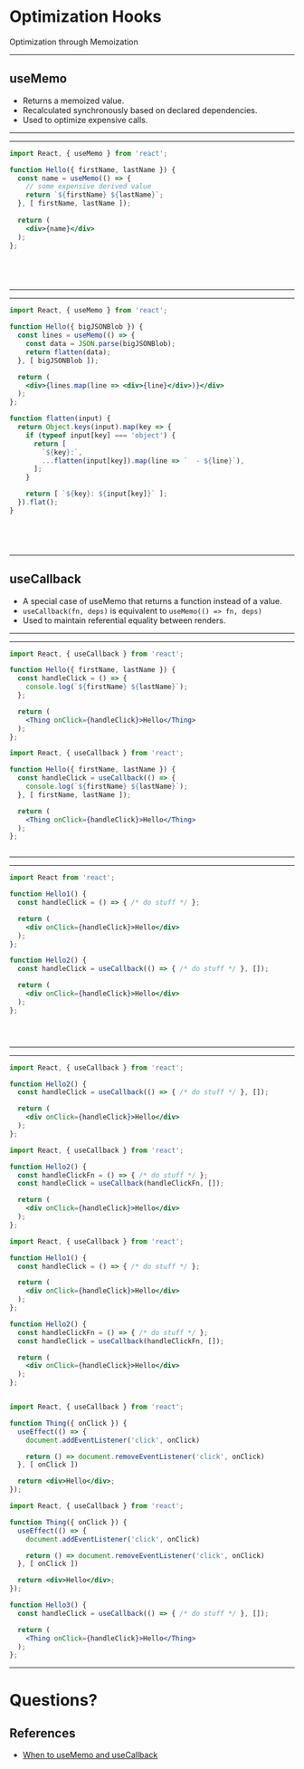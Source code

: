 

# Optimization Hooks

Optimization through Memoization

---

## useMemo

<Steps>

* Returns a memoized value.
* Recalculated synchronously based on declared dependencies.
* Used to optimize expensive calls.

</Steps>

---
---

<CodeSurfer>

```jsx title="useMemo Example"
import React, { useMemo } from 'react';

function Hello({ firstName, lastName }) {
  const name = useMemo(() => {
    // some expensive derived value
    return `${firstName} ${lastName}`;
  }, [ firstName, lastName ]);
​
  return (
    <div>{name}</div>
  );
};
```

```diff 5:6 title="useMemo Example" subtitle="We need to do something expensive"
```
```diff 4:6 title="useMemo Example" subtitle="so we wrap it in useMemo"
```
```diff 4:7 title="useMemo Example" subtitle="and specify when it should re-compute"
```

```diff title="useMemo Example" subtitle="Not a particularly real-world use-case though"
```

</CodeSurfer>

---
---

<CodeSurfer>

```jsx title="useMemo to cache a function call"
import React, { useMemo } from 'react';

function Hello({ bigJSONBlob }) {
  const lines = useMemo(() => {
    const data = JSON.parse(bigJSONBlob);
    return flatten(data);
  }, [ bigJSONBlob ]);

  return (
    <div>{lines.map(line => <div>{line}</div>)}</div>
  );
};

function flatten(input) {
  return Object.keys(input).map(key => {
    if (typeof input[key] === 'object') {
      return [
        `${key}:`,
        ...flatten(input[key]).map(line => `  - ${line}`),
      ];
    }

    return [ `${key}: ${input[key]}` ];
  }).flat();
}
```

```diff 14:25 title="useMemo to cache a function call" subtitle="This could get quite expensive for a large object"
```
```diff 5:6 title="useMemo to cache a function call" subtitle="Even the parsing could make a difference"
```
```diff 4:7 title="useMemo to cache a function call" subtitle="So we memoize the whole value, only recalculating on bigJSONBlob changes"
```

```diff title="useMemo to cache a function call"
```

</CodeSurfer>

---

## useCallback

<Steps>

* A special case of useMemo that returns a function instead of a value.
* `useCallback(fn, deps)` is equivalent to `useMemo(() => fn, deps)`
* Used to maintain referential equality between renders.

</Steps>

---
---

<CodeSurfer>

```jsx title="useCallback" subtitle="a Thing with a click handler"
import React, { useCallback } from 'react';

function Hello({ firstName, lastName }) {
  const handleClick = () => {
    console.log(`${firstName} ${lastName}`);
  };

  return (
    <Thing onClick={handleClick}>Hello</Thing>
  );
};
```

```jsx title="useCallback" subtitle="click handler gets memoized"
import React, { useCallback } from 'react';

function Hello({ firstName, lastName }) {
  const handleClick = useCallback(() => {
    console.log(`${firstName} ${lastName}`);
  }, [ firstName, lastName ]);

  return (
    <Thing onClick={handleClick}>Hello</Thing>
  );
};
```

```diff title="useCallback"
```

</CodeSurfer>

---
---

<CodeSurfer>

```jsx title="Pop Quiz"
import React from 'react';

function Hello1() {
  const handleClick = () => { /* do stuff */ };

  return (
    <div onClick={handleClick}>Hello</div>
  );
};

function Hello2() {
  const handleClick = useCallback(() => { /* do stuff */ }, []);

  return (
    <div onClick={handleClick}>Hello</div>
  );
};
```

```diff 3:9 title="Pop Quiz" subtitle="a click handler"
```
```diff 11:17 title="Pop Quiz" subtitle="a memoized click handler"
```
```diff 3:17 title="Pop Quiz" subtitle="Which is more performant? Why"
```

</CodeSurfer>

---
---

<CodeSurfer>

```jsx title="Pop Quiz Answer" subtitle="the memoized click handler"
import React, { useCallback } from 'react';

function Hello2() {
  const handleClick = useCallback(() => { /* do stuff */ }, []);

  return (
    <div onClick={handleClick}>Hello</div>
  );
};
```

```jsx title="Pop Quiz Answer" subtitle="the memoized click handler, rewritten"
import React, { useCallback } from 'react';

function Hello2() {
  const handleClickFn = () => { /* do stuff */ };
  const handleClick = useCallback(handleClickFn, []);

  return (
    <div onClick={handleClick}>Hello</div>
  );
};
```

```jsx title="Pop Quiz Answer" subtitle="which is almost the same as the original"
import React, { useCallback } from 'react';

function Hello1() {
  const handleClick = () => { /* do stuff */ };

  return (
    <div onClick={handleClick}>Hello</div>
  );
};

function Hello2() {
  const handleClickFn = () => { /* do stuff */ };
  const handleClick = useCallback(handleClickFn, []);

  return (
    <div onClick={handleClick}>Hello</div>
  );
};
```

```diff title="Pop Quiz Answer" subtitle="Now: which is more performant?"
```

```jsx title="Pop Quiz Answer" subtitle="if the child component depends on referencial identity"
import React, { useCallback } from 'react';

function Thing({ onClick }) {
  useEffect(() => {
    document.addEventListener('click', onClick)

    return () => document.removeEventListener('click', onClick)
  }, [ onClick ])

  return <div>Hello</div>;
});
```

```jsx title="Pop Quiz Answer" subtitle="Only then does this improve performance"
import React, { useCallback } from 'react';

function Thing({ onClick }) {
  useEffect(() => {
    document.addEventListener('click', onClick)

    return () => document.removeEventListener('click', onClick)
  }, [ onClick ])

  return <div>Hello</div>;
});

function Hello3() {
  const handleClick = useCallback(() => { /* do stuff */ }, []);

  return (
    <Thing onClick={handleClick}>Hello</Thing>
  );
};
```

</CodeSurfer>

---

# Questions?

## References
* [When to useMemo and useCallback](https://kentcdodds.com/blog/usememo-and-usecallback)
